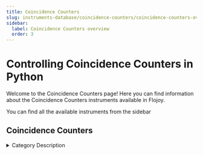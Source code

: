 ```yaml
---
title: Coincidence Counters
slug: instruments-database/coincidence-counters/coincidence-counters-overview
sidebar:
  label: Coincidence Counters overview
  order: 3
---
```


# Controlling Coincidence Counters in Python

Welcome to the Coincidence Counters page! Here you can find information about the Coincidence Counters instruments available in Flojoy.

You can find all the available instruments from the sidebar



## Coincidence Counters

<details> 
<summary>Category Description</summary> 
In quantum physics, coincidence counting is used in experiments testing particle non-locality and quantum entanglement. In these experiments two or more particles are created from the same initial packet of energy, inexorably linking/entangling their physical properties. Separate particle detectors measure the quantum states of each particle and send the resulting signal to a coincidence counter. In any experiment studying entanglement, the entangled particles are vastly outnumbered by non-entangled particles which are also detected; patternless noise that drowns out the entangled signal. In a two detector system, a coincidence counter alleviates this problem by only recording detection signals that strike both detectors simultaneously (or more accurately, recording only signals that arrive at both detectors and correlate to the same emission time). This ensures that the data represents only entangled particles.
</details> 

<div className="flex flex-wrap">

<InstrumentThumbnail 
    path='coincidence-counters/qubitekk/cc1'
    img='https://res.cloudinary.com/dhopxs1y3/image/upload/v1691782456/Instruments/Coincidence%20Counter/CC1/CC1.jpg'
    label='CC1'    
/>

</div>